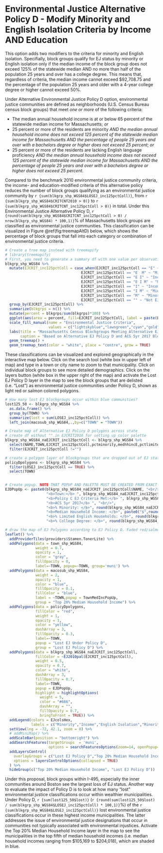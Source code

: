 # Environmental Justice Alternative Policy D - Modify Minority and English Isolation Criteria by Income AND Education

This option adds two modifiers to the criteria for minority and English isolation. Specifially, block groups qualify for EJ status by minority or English isolation only if the median income of the block group does not exceed 125% of the statewide median AND no more than half of the population 25 years and over has a college degree. This means that, regardless of criteria, the median income cannot exceed \$92,708.75 and the percentage of the population 25 years and older with a 4-year college degree or higher cannot exceed 50%. 

Under Alternative Environmental Justice Policy D option, environmental justice communities are defined as neighborhoods (U.S. Census Bureau census block groups) that meet *one or more* of the following criteria: 

* The median annual household income is at or below 65 percent of the statewide median income for Massachusetts; *or*
* 25 percent or more of the residents are minority *AND the median annual household income does not exceed 125 percent of the statewide median income for Massachusetts AND the percentage of people 25 years and over with a bachelors degree or higher does not exceed 25 percent*; *or*
* 25 percent or more of the residents are lacking English language proficiency *AND the median annual household income does not exceed 125 percent of the statewide median income for Massachusetts AND the percentage of people 25 years and over with a bachelors degree or higher does not exceed 25 percent*.

Compared to the benchmark 2010 environmental justice community criteria, the income- and education-modified criteria of this alternative policy reduces the number of block groups qualifying as an environmental justice community by `r {sum(blkgrp_shp_WGS84$LOSEJ_inc125pctColl)}`, from `r {sum(blkgrp_shp_WGS84$CRITCNT2010 > 0)}` to `r {sum(blkgrp_shp_WGS84$CRITCNT_inc125pctColl > 0)}` in total. Under this Environmental Justice Alternative Policy D, `r {round(sum(blkgrp_shp_WGS84$CRITCNT_inc125pctColl > 0) / nrow(blkgrp_shp_WGS84) * 100,1)}`% of Massachusetts block groups are classified as environmental justice communities. This classification can be visualized in Figure \@ref(fig:treemapAltD) below, which shows the percentage of block groups that fall into each category or combination of environmental justice criteria.

```r
# Create a tree map instead with treemapify
# library(treemapify)
# First, you need to generate a summary df with one value per observation or EJ criterion
blkgrp_shp_WGS84 %>% 
  mutate(EJCRIT_inc125pctColl = case_when(EJCRIT_inc125pctColl == "E" ~ "English Isolation",
                                   EJCRIT_inc125pctColl == "E  M" ~ "Minority and English Isolation", 
                                   EJCRIT_inc125pctColl == "E I" ~ "Income and English Isolation",
                                   EJCRIT_inc125pctColl == "E I M" ~ "Minority, Income, and English Isolation",
                                   EJCRIT_inc125pctColl == "I" ~ "Income",
                                   EJCRIT_inc125pctColl == "I M" ~ "Minority and Income",
                                   EJCRIT_inc125pctColl == "M" ~ "Minority",
                                   EJCRIT_inc125pctColl == "" ~ "Not EJ")) %>% 
  group_by(EJCRIT_inc125pctColl) %>% 
  summarize(blkgrps = n()) %>% 
  mutate(percent = blkgrps/sum(blkgrps)*100) %>% 
  ggplot(aes(area = percent, fill=EJCRIT_inc125pctColl, label = paste(EJCRIT_inc125pctColl,paste(round(percent,1),"%"),sep="\n"))) + 
  scale_fill_manual(name = "Environmental Justice Criteria", 
                    values = c("lightskyblue","lawngreen","cyan","gold","deeppink","darkgreen","navyblue","gray88")) +
  labs(title = "Massachusetts Census Blockgroups Meeting Alternative EJ Policy D Criteria",
       caption = "Based on Alternative EJ Policy D and ACS 5yr 2017 Blockgroup Estimates") +
  geom_treemap() + 
  geom_treemap_text(color = "white", place = "centre", grow = TRUE)
```

These classifications can be visualized and explored geographically in the interactive map below. Click on the search tool (white box in upper left of map) and type in a town or city name to zoom to that municipality. Click on individual block groups to see more detailed demographics. Click on the layers button (white box in the upper right of the map) and activate the Lost EJ Policy D layer in the map to see the block groups that are delisted (i.e. "Lost") as environmental justice communities under Poliicy D, shown as light red or salmon colored polygons. 

```r
# How many lost EJ blockgroups occur within blue communities?
lost125_50 <- blkgrp_shp_WGS84 %>% 
  as.data.frame() %>% 
  group_by(TOWN) %>% 
  summarize(lost = sum(LOSEJ_inc125pctColl)) %>% 
  left_join(macosub_shp_WGS84,.,by=c("TOWN" = "TOWN"))

# Create map of Alternative EJ Policy D polygons across state
# create df without "" in EJCRIT2010 for setting up color palette
blkgrp_shp_WGS84_naEJCRIT_inc125pctColl <- blkgrp_shp_WGS84 %>%
  select(NAME,TOWN,EJCRIT_inc125pctColl,pctminority,medhhincE,pctlimitenghh,pctCollege) %>% 
  filter(EJCRIT_inc125pctColl !="")

# create a polygon layer of blockgroups that are dropped out of EJ status by criteria change
policyDpolygons <- blkgrp_shp_WGS84 %>% 
  filter(LOSEJ_inc125pctColl == TRUE) %>% 
  select(TOWN)
  

# Create popup. NOTE THAT POPUP AND PALETTE MUST BE CREATED FROM EXACT SAME DF AS USED IN leaflet() MAP. OTHERWISE, POPUPS WILL SHOW UP IN THE WRONG LOCATION!
EJDPopUp <- paste0(blkgrp_shp_WGS84_naEJCRIT_inc125pctColl$NAME, "<br/>",
                   "<b>Town:</b> ", blkgrp_shp_WGS84_naEJCRIT_inc125pctColl$TOWN, "<br/>",
                   "<b>Policy C EJ Criteria Met:</b> ", blkgrp_shp_WGS84_naEJCRIT_inc125pctColl$EJCRIT_inc125pctColl, "<br/>",
                   "<b>ACS 5yr 2017</b> ", "<br/>",
                   "<b>% Minority: </b>", round(blkgrp_shp_WGS84_naEJCRIT_inc125pctColl$pctminority,1),"<br/>",
                   "<b>Median Household Income: </b>", paste0("$",round(blkgrp_shp_WGS84_naEJCRIT_inc125pctColl$medhhincE)),"<br/>",
                   "<b>% Limited English Households: </b>", round(blkgrp_shp_WGS84_naEJCRIT_inc125pctColl$pctlimitenghh,1),"<br/>",
                   "<b>% College Degree: </b>", round(blkgrp_shp_WGS84_naEJCRIT_inc125pctColl$pctCollege,1))

# draw the map of EJ Polygons according to EJ Policy D. Faded red/salmong colored polygons represent blockgroups that lose EJ status when the income criteria modifies minority and English isolation. 
leaflet() %>% 
  addProviderTiles(providers$Stamen.TonerLite) %>% 
  addPolygons(data = town_shp_WGS84,
              weight = 0.7,
              opacity = 1,
              color = "gray",
              fillOpacity = 0,
              label=~TOWN, popup=~TOWN, group='muni') %>% 
  addPolygons(data = macosub_shp_WGS84,
              weight = 2,
              opacity = 1,
              color = "blue",
              fillOpacity = 0.1,
              fillColor = "blue",
              label = ~TOWN,popup = TownMedIncPopUp,
              group = "Top 20% Median Household Income") %>% 
  addPolygons(data = policyDpolygons,
              fillColor = "red",
              weight = 1,
              opacity = 1,
              color = "yellow",
              dashArray = 3,
              fillOpacity = 0.3,
              label=~TOWN,
              popup = "Lost EJ Under Policy D",
              group = "Lost EJ Policy D") %>% 
  addPolygons(data = blkgrp_shp_WGS84_naEJCRIT_inc125pctColl,
              fillColor = ~EJ2010pal(EJCRIT_inc125pctColl), 
              weight = 0.5,
              opacity = 0.7,
              color = "white",
              dashArray = 3,
              fillOpacity = 0.7,
              label=~TOWN, 
              popup = EJDPopUp,
              highlight = highlightOptions(
                weight = 5,
                color = "#666",
                dashArray = "",
                fillOpacity = 0.7,
                bringToFront = TRUE)) %>% 
  addLegend(colors = EJcolsHex, 
            labels = c("Minority","Income","English Isolation","Minority and Income","Minority and English Isolation","Income and English Isolation","Minority, Income, and English Isolation"), title = "Environmental Justice Populations", position = "bottomleft") %>% 
  setView(lng = -72, 42.1, zoom = 8) %>% 
  # addMiniMap() %>% 
  addScaleBar(position = "bottomright") %>% 
  addSearchFeatures(targetGroups  = 'muni', 
                    options = searchFeaturesOptions(zoom=14, openPopup=TRUE, hideMarkerOnCollapse=T)) %>% 
  addLayersControl(
    overlayGroups = c("Lost EJ Policy D","Top 20% Median Household Income"),
    options = layersControlOptions(collapsed = TRUE)
  ) %>% 
  hideGroup(c("Top 20% Median Household Income", "Lost EJ Policy D"))
```

Under this proposal, block groups within I-495, especially the inner communities around Boston see the largest loss of EJ status. Another way to evaluate the impact of Policy D is to look at how many "lost" environmental justice classifications occur within wealthier municipalities. Under Policy D, `r {sum(lost125_50$lost)}` (`r {round(sum(lost125_50$lost) / sum(blkgrp_shp_WGS84$LOSEJ_inc125pctColl) * 100,1)}`%) of the `r {sum(blkgrp_shp_WGS84$LOSEJ_inc125pctColl)}` lost environmental justice classifications occur in these highest income municipalities. The latter addresses the issue of environmental justice designations that occur in communities not typically associated with environmental injustices. Activate the Top 20% Median Household Income layer in the map to see the municipalities in the top fifth of median household incomes (i.e. median household incomes ranging from \$105,169 to \$204,018), which are shaded in blue. 
